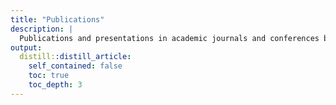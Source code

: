 ```yaml
---
title: "Publications"
description: |
  Publications and presentations in academic journals and conferences by our scientists 
output:
  distill::distill_article:
    self_contained: false
    toc: true
    toc_depth: 3
---
```



